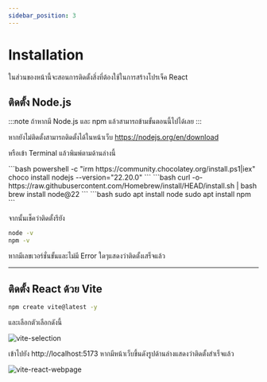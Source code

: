 ```yaml
---
sidebar_position: 3
---
```



# Installation

ในส่วนของหน้านี้จะสอนการติดตั้งสิ่งที่ต้องใช้ในการสร้างโปรเจ็ค React

## ติดตั้ง Node.js

:::note
ถ้าหากมี Node.js และ npm แล้วสามารถข้ามขั้นตอนนี้ไปได้เลย
:::

หากยังไม่ติดตั้งสามารถติดตั้งได้ในหน้าเว็บ https://nodejs.org/en/download

หรือเข้า Terminal แล้วพิมพ์ตามด้านล่างนี้

<Tabs groupId="os">
  <TabItem value="Windows">
    ```bash
    powershell -c "irm https://community.chocolatey.org/install.ps1|iex"
    choco install nodejs --version="22.20.0"
    ```
  </TabItem>
  <TabItem value="macOS">
    ```bash
    curl -o- https://raw.githubusercontent.com/Homebrew/install/HEAD/install.sh | bash
    brew install node@22    
    ```
  </TabItem>
  <TabItem value="Linux">
    ```bash
    sudo apt install node
    sudo apt install npm
    ```
  </TabItem>
</Tabs>

จากนั้นเช็คว่าติดตั้งรึยัง

```bash
node -v
npm -v
```

หากมีเลขเวอร์ชั่นขั้นและไม่มี Error ใดๆแสดงว่าติดตั้งเสร็จแล้ว

---

## ติดตั้ง React ด้วย Vite


```bash
npm create vite@latest -y
```

และเลือกตัวเลือกดังนี้

![vite-selection](assets/vite-selection.png)

เข้าไปยัง http://localhost:5173 หากมีหน้าเว็บขึ้นดังรูปด้านล่างแสดงว่าติดตั้งสำเร็จแล้ว

![vite-react-webpage](assets/vite-react-webpage.png)